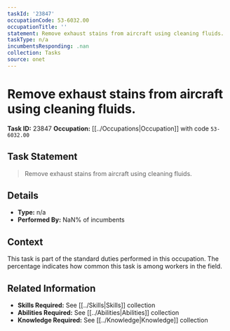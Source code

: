 ```yaml
---
taskId: '23847'
occupationCode: 53-6032.00
occupationTitle: ''
statement: Remove exhaust stains from aircraft using cleaning fluids.
taskType: n/a
incumbentsResponding: .nan
collection: Tasks
source: onet
---
```

# Remove exhaust stains from aircraft using cleaning fluids.

**Task ID:** 23847
**Occupation:** [[../Occupations|Occupation]] with code `53-6032.00`

## Task Statement

> Remove exhaust stains from aircraft using cleaning fluids.

## Details

- **Type:** n/a
- **Performed By:** NaN% of incumbents

## Context

This task is part of the standard duties performed in this occupation. The percentage indicates how common this task is among workers in the field.

## Related Information

- **Skills Required:** See [[../Skills|Skills]] collection
- **Abilities Required:** See [[../Abilities|Abilities]] collection
- **Knowledge Required:** See [[../Knowledge|Knowledge]] collection
